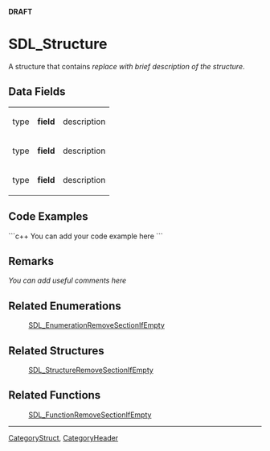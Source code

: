 <!-- pragma section-numbers off -->
<!-- pragma camelcase off -->
<!-- acl All:read -->
'''DRAFT'''

= SDL_Structure =
A structure that contains ''replace with brief description of the structure''.


== Data Fields ==
{|
|type
|'''field'''
|description
|-
|type
|'''field'''
|description
|-
|type
|'''field'''
|description
|}

== Code Examples ==
```c++
You can add your code example here
```

== Remarks ==
''You can add useful comments here''

== Related Enumerations ==
:[[SDL_EnumerationRemoveSectionIfEmpty]]

== Related Structures ==
:[[SDL_StructureRemoveSectionIfEmpty]]

== Related Functions ==
:[[SDL_FunctionRemoveSectionIfEmpty]]

----
[[CategoryStruct]], [[CategoryHeader]]
